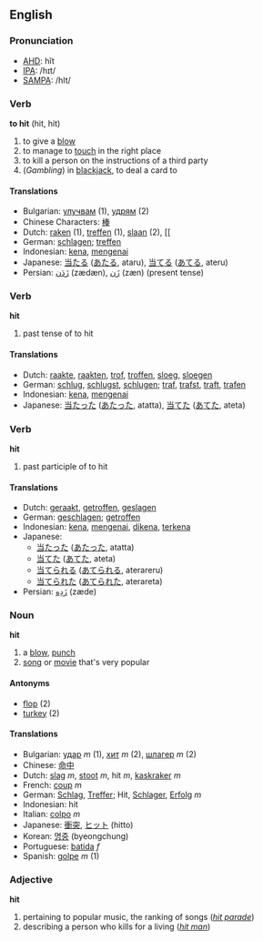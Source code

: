 ==English==

===Pronunciation===

*[[w:AHD|AHD]]: hĭt
*[[w:IPA|IPA]]: /hɪt/
*[[w:SAMPA|SAMPA]]: /hIt/

===Verb===
'''to hit''' (hit, hit)

# to give a [[blow]]
# to manage to [[touch]] in the right place
# to kill a person on the instructions of a third party
# (''Gambling'') in [[blackjack]], to deal a card to

====Translations====
*Bulgarian: [[улучвам]] (1), [[удрям]] (2)
*Chinese Characters: [[棒]]
*Dutch: [[raken]] (1), [[treffen]] (1), [[slaan]] (2), [[
*German: [[schlagen]]; [[treffen]]
*Indonesian: [[kena]], [[kena|mengenai]]
*Japanese: [[当たる]] ([[あたる]], ataru), [[当てる]] ([[あてる]], ateru)
*Persian: [[زَدَن]] (zædæn), [[زَن]] (zæn) (present tense)


===Verb===
'''hit'''

# past tense of to hit

====Translations====
*Dutch: [[raakte]], [[raakten]], [[trof]], [[troffen]], [[sloeg]], [[sloegen]]
*German: [[schlug]], [[schlug|schlugst]], [[schlug|schlugen]]; [[traf]], [[traf|trafst]], [[traf|traft]], [[traf|trafen]]
*Indonesian: [[kena]], [[kena|mengenai]]
*Japanese: [[当たった]] ([[あたった]], atatta), [[当てた]] ([[あてた]], ateta)

===Verb===
'''hit'''

# past participle of to hit

====Translations====
*Dutch: [[geraakt]], [[getroffen]], [[geslagen]]
*German: [[geschlagen]]; [[traf|getroffen]]
*Indonesian: [[kena]], [[kena|mengenai]], [[kena|dikena]], [[kena|terkena]]
*Japanese: 
** [[当たった]] ([[あたった]], atatta)
** [[当てた]] ([[あてた]], ateta)
** [[当てられる]] ([[あてられる]], aterareru)
** [[当てられた]] ([[あてられた]], aterareta)
*Persian: [[زَدِه]] (zæde)

===Noun===

'''hit'''

# a [[blow]], [[punch]]
# [[song]] or [[movie]] that's very popular

====Antonyms====
*[[flop]] (2)
*[[turkey]] (2)

====Translations====
*Bulgarian: [[удар]] ''m'' (1), [[хит]] ''m'' (2), [[шлагер]] ''m'' (2)
*Chinese: [[命中]]
*Dutch: [[slag]] ''m'', [[stoot]] ''m'', hit ''m'', [[kaskraker]] ''m''
*French: [[coup]] ''m''
*German: [[Schlag]], [[Treffer]]; Hit, [[Schlager]], [[Erfolg]] ''m''
*Indonesian: hit
*Italian: [[colpo]] ''m''
*Japanese: [[衝突]], [[ヒット]] (hitto)
*Korean: [[명중]] (byeongchung)
*Portuguese: [[batida]] ''f''
*Spanish: [[golpe]] ''m'' (1)

===Adjective===

'''hit'''

# pertaining to popular music, the ranking of songs (''[[hit parade]]'')
# describing a person who kills for a living (''[[hit man]]'')